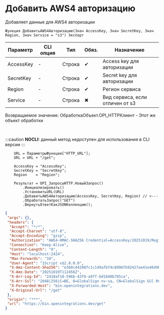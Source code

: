 ﻿---
sidebar_position: 3
description: Добавить AWS4 авторизацию  и другие функции для работы с HTTP-клиент в Открытом пакете интеграций - бесплатной open-source библиотеке интеграций для 1С:Предприятие 8, OneScript и CLI
keywords: [1C, 1С, 1С:Предприятие, 1С:Предприятие 8.3, API, Интеграция, Сервисы, Обмен, OneScript, CLI, HTTP-клиент]
---


# Добавить AWS4 авторизацию 
 Добавляет данные для AWS4 авторизации



`Функция ДобавитьAWS4Авторизацию(Знач AccessKey, Знач SecretKey, Знач Region, Знач Service = "s3") Экспорт`

  | Параметр | CLI опция | Тип | Обяз. | Назначение |
  |-|-|-|-|-|
  | AccessKey | - | Строка | &#x2714; | Access key для авторизации |
  | SecretKey | - | Строка | &#x2714; | Secret key для авторизации |
  | Region | - | Строка | &#x2714; | Регион сервиса |
  | Service | - | Строка | &#x2716; | Вид сервиса, если отличен от s3 |

  
  Возвращаемое значение:   ОбработкаОбъект.OPI_HTTPКлиент -  Этот же объект обработки

<br/>


:::caution
**NOCLI:** данный метод недоступен для использования в CLI версии
:::
<br/>


```bsl title="Пример использования для 1С:Предприятие/OneScript"
    URL = ПараметрыФункции["HTTP_URL"];
    URL = URL + "/get";

    AccessKey = "AccessKey";
    SecretKey = "SecretKey";
    Region    = "Region";

    Результат = OPI_ЗапросыHTTP.НовыйЗапрос()
        .Инициализировать()
        .УстановитьURL(URL)
        .ДобавитьAWS4Авторизацию(AccessKey, SecretKey, Region) // <---
        .ОбработатьЗапрос("GET")
        .ВернутьОтветКакJSONКоллекцию();
```
    



```json title="Результат"
{
 "args": {},
 "headers": {
  "Accept": "*/*",
  "Accept-Charset": "utf-8",
  "Accept-Encoding": "gzip",
  "Authorization": "AWS4-HMAC-SHA256 Credential=AccessKey/20251019/Region/s3/aws4_request, SignedHeaders=host;x-amz-content-sha256;x-amz-date, Signature=2481e48f474b1a9f6d25581abb549be3c628f1a5ee3aadd5f8b0aaa44c49c017",
  "Connection": "Keep-Alive",
  "Content-Length": "0",
  "Host": "localhost:2424",
  "Max-Forwards": "10",
  "User-Agent": "1Script v$2.0.0.0",
  "X-Amz-Content-Sha256": "e3b0c44298fc1c149afbf4c8996fb92427ae41e4649b934ca495991b7852b855",
  "X-Amz-Date": "20251019T112456Z",
  "X-Arr-Log-Id": "2d18af10-596b-43f0-a9ff-bd1840b785ca",
  "X-Arr-Ssl": "2048|256|C=BE, O=GlobalSign nv-sa, CN=GlobalSign GCC R6 AlphaSSL CA 2025|CN=*.openintegrations.dev",
  "X-Forwarded-Host": "bin.openintegrations.dev",
  "X-Original-Url": "/get"
 },
 "origin": "***",
 "url": "https://bin.openintegrations.dev/get"
}
```

